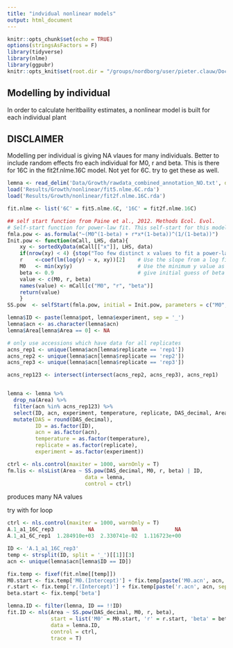 ```yaml
---
title: "indvidual nonlinear models"
output: html_document
---
```


```r
knitr::opts_chunk$set(echo = TRUE)
options(stringsAsFactors = F)
library(tidyverse)
library(nlme)
library(ggpubr)
knitr::opts_knit$set(root.dir = "/groups/nordborg/user/pieter.clauw/Documents/Experiments/UltimateQandD/")
```

## Modelling by individual
In order to calculate heritbaility estimates, a nonlinear model is built for each individual plant

## DISCLAIMER
Modelling per individual is giving NA vlaues for many individuals.
Better to include random effects fro each individual for M0, r and beta.
This is there for 16C in the fit2f.nlme.16C model.
Not yet for 6C. try to get these as well.

```r
lemna <- read_delim('Data/Growth/rawdata_combined_annotation_NO.txt', delim = '\t')
load('Results/Growth/nonlinear/fit5.nlme.6C.rda')
load('Results/Growth/nonlinear/fit2f.nlme.16C.rda')

fit.nlme <- list('6C' = fit5.nlme.6C, '16C' = fit2f.nlme.16C)
```

```r
## self start function from Paine et al., 2012. Methods Ecol. Evol.
# Self-start function for power-law fit. This self-start for this model is not provided by Pinhero and Bates (2000), so I wrote one. Unfortunately, it often does not lead to convergence. Any suggestions would be welcome
fmla.pow <- as.formula("~(M0^(1-beta) + r*x*(1-beta))^(1/(1-beta))")
Init.pow <- function(mCall, LHS, data){
    xy <- sortedXyData(mCall[["x"]], LHS, data)
    if(nrow(xy) < 4) {stop("Too few distinct x values to fit a power-law")}
	r    <-coef(lm(log(y) ~ x, xy))[2]    # Use the slope from a log fit to the data as an initial guess for r
	M0   <- min(xy$y)		              # Use the minimum y value as an initial guess for M0
	beta <- 0.9	                          # give initial guess of beta as 0.9. don't use beta = 1, as it's undefined (1/0)
    value <- c(M0, r, beta) 
    names(value) <- mCall[c("M0", "r", "beta")]
 	return(value)
	}
SS.pow  <- selfStart(fmla.pow, initial = Init.pow, parameters = c("M0", "r", "beta"))

```

```r
lemna$ID <- paste(lemna$pot, lemna$experiment, sep = '_')
lemna$acn <- as.character(lemna$acn)
lemna$Area[lemna$Area == 0] <- NA

# only use accessions which have data for all replicates
acns_rep1 <- unique(lemna$acn[lemna$replicate == 'rep1'])
acns_rep2 <- unique(lemna$acn[lemna$replicate == 'rep2'])
acns_rep3 <- unique(lemna$acn[lemna$replicate == 'rep3'])

acns_rep123 <- intersect(intersect(acns_rep2, acns_rep3), acns_rep1)


lemna <- lemna %>%
  drop_na(Area) %>%
  filter(acn %in% acns_rep123) %>%
  select(ID, acn, experiment, temperature, replicate, DAS_decimal, Area) %>%
  mutate(DAS = round(DAS_decimal),
         ID = as.factor(ID),
         acn = as.factor(acn),
         temperature = as.factor(temperature),
         replicate = as.factor(replicate),
         experiment = as.factor(experiment))
```


```r
ctrl <- nls.control(maxiter = 1000, warnOnly = T)
fm.lis <- nlsList(Area ~ SS.pow(DAS_decimal, M0, r, beta) | ID,
                         data = lemna,
                         control = ctrl)
```
produces many NA values

try with for loop
```r
ctrl <- nls.control(maxiter = 1000, warnOnly = T)
A.1_a1_16C_rep3           NA            NA            NA
A.1_a1_6C_rep1  1.284910e+03  2.330741e-02  1.116723e+00

ID <- 'A.1_a1_16C_rep3'
temp <- strsplit(ID, split = '_')[[1]][3]
acn <- unique(lemna$acn[lemna$ID == ID])

fix.temp <- fixef(fit.nlme[[temp]])
M0.start <- fix.temp['M0.(Intercept)'] + fix.temp[paste('M0.acn', acn, sep = '')]
r.start <- fix.temp['r.(Intercept)'] + fix.temp[paste('r.acn', acn, sep = '')]
beta.start <- fix.temp['beta']

lemna.ID <- filter(lemna, ID == !!ID)  
fit.ID <- nls(Area ~ SS.pow(DAS_decimal, M0, r, beta),
              start = list('M0' = M0.start, 'r' = r.start, 'beta' = beta.start),
              data = lemna.ID,
              control = ctrl,
              trace = T)


```




